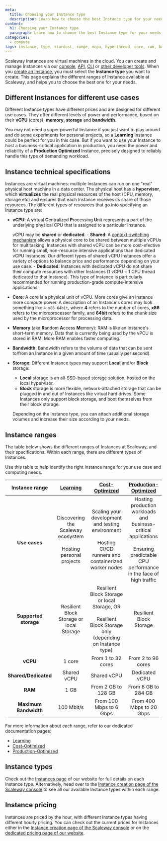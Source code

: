```yaml
---
meta:
  title: Choosing your Instance type
  description: Learn how to choose the best Instance type for your needs, whether you're looking to learn and test, launch something into production, or find something optimized for a specific type of workload.
content:
  h1: Choosing your Instance type
  paragraph: Learn how to choose the best Instance type for your needs, whether you're looking to learn and test, launch something into production, or find something optimized for a specific type of workload.
categories: 
  - compute
tags: instance, type, stardust, range, vcpu, hyperthread, core, ram, bandwidth, dedicated, shared, memory, hypervisor, vm, storage, dev1, play2, gp1, pro2, ent1, gpu, arm, learning, development, production, production-optimized, cost-optimized, memory-optimized, storage-optimized
---
```


Scaleway Instances are virtual machines in the cloud. You can create and manage Instances via our [console](https://console.scaleway.com/), [API](https://developers.scaleway.com/en/), [CLI](https://www.scaleway.com/en/cli/) or [other developer tools](https://developers.scaleway.com/en/community-tools/). When you [create an Instance](/compute/instances/how-to/create-an-instance/), you must select the **Instance type** you want to create. This page explains the different ranges of Instance available at Scaleway, and helps you to choose the best one for your needs.

## Different Instances for different use cases

Different Instance types have different prices and are designed for different use cases. They offer different levels of power and performance, based on their **vCPU** (cores), **memory**, **storage** and **bandwidth**. 

You may not need a super powerful Instance if you just want to play around and do some experiments for personal projects, so a **Learning** Instance could be perfect for you in this case. But if you want to use your Instance to host a business-critical application in production, you need the power and reliability of a **Production Optimized** Instance, precisely designed to reliably handle this type of demanding workload.

## Instance technical specifications

Instances are virtual machines: multiple Instances can run on one "real" physical host machine in a data center. The physical host has a **hypervisor**, which **virtualizes** the real physical resources of the host (CPU, memory, storage etc) and ensures that each Instance receives its share of those resources. The different types of resources that go into specifying an Instance type are:

* **vCPU**: A **v**irtual **C**entralized **P**rocessing **U**nit represents a part of the underlying physical CPU that is assigned to a particular Instance. 

    vCPU may be **shared** or **dedicated**. 
        - **Shared**: A [context-switching mechanism](https://en.wikipedia.org/wiki/Context_switch) allows a physical core to be shared between multiple vCPUs for multitasking. Instances with shared vCPU can be more cost-efective for running small, non-resource intensive applications than dedicated vCPU Instances. Our different types of shared vCPU Instances offer a variety of options to balance price and performance depending on your use case.
        - **Dedicated**: Instances with dedicated vCPU do not share their compute resources with other Instances (1 vCPU = 1 CPU thread dedicated to that Instance). This type of Instance is particularly recommended for running production-grade compute-intensive applications

* **Core**: A core is a physical unit of vCPU. More cores give an Instance more compute power. A description of an Instance's cores may look something like `4 x86 64bit`, where **4** refers to the number of cores, **x86** refers to the microprocessor family, and **64bit** refers to the chunk size used by the microprocessor for processing data.

* **Memory** (aka **R**andom **A**ccess **M**emory): RAM is like an Instance's short-term memory. Data that is currently being used by the vPCU is stored in RAM. More RAM enables faster computing.

* **Bandwidth**: Bandwidth refers to the volume of data that can be sent to/from an Instance in a given amount of time (usually **p**er **s**econd).

* **Storage**: Different Instance types may support **Local** and/or **Block** storage:
    - **Local** storage is an all-SSD-based storage solution, hosted on the local hypervisor. 
    - **Block** storage is more flexible, network-attached storage that can be plugged in and out of Instances like virtual hard drives. Some Instances only support block storage, and boot themselves from their block storage.
    
    Depending on the Instance type, you can attach additional storage volumes and increase their size according to your needs.

## Instance ranges

The table below shows the different ranges of Instances at Scaleway, and their specifications. Within each range, there are different types of Instances.

Use this table to help identify the right Instance range for your use case and computing needs. 

| **Instance range**    	| [Learning](/compute/instances/reference-content/learning/)                                                                 	| [Cost-Optimized](/compute/instances/reference-content/cost-optimized/)                                                                                                                    	| [Production-Optimized](/compute/instances/reference-content/production-optimized/)                                                                                                         	|
|:-----------------------:	|:--------------------------------------------------------------------------:	|:-----------------------------------------------------------------------------------------------------------------------------------:	|:-----------------------------------------------------------------------------------------------------------------------------------------------:|
| <br />**Use cases**     	| Discovering the Scaleway ecosystem <br /><br />Hosting personal projects 	| Scaling your development and testing environment <br /><br />Hosting CI/CD runners and containerized worker nodes                 	| Hosting production workloads and business-critical applications <br /><br />Ensuring predictable CPU performance in the face of high traffic  	|
| **Supported storage** 	| Resilient Block Storage or local Storage                                 	| Resilient Block Storage or local Storage, OR <br /><br />Resilient Block Storage only (depending on Instance type) 	| Resilient Block Storage                                                                                                                       	|
| **vCPU**              	| 1 core                                                                   	| From 1 to 32 cores                                                                                                                	| From 2 to 96 cores                                                                                                                            	|
| **Shared/Dedicated**  	| Shared vCPU                                                              	| Shared vCPU                                                                                                                       	| Dedicated vCPU                                                                                                                                	|
| **RAM**               	| 1 GB                                                                     	| From 2 GB to 128 GB                                                                                                               	| From 8 GB to 284 GB                                                                                                                           	|
| **Maximum Bandwidth** 	| 100 Mbit/s                                                               	| From 100 Mbps to 6 Gbps                                                                                                           	| From 400 Mbps to 20 Gbps                                                                                                                      	|

For more information about each range, refer to our dedicated documentation pages:
- [Learning](/compute/instances/reference-content/learning/)
- [Cost-Optimized](/compute/instances/reference-content/cost-optimized/)
- [Production-Optimized](/compute/instances/reference-content/production-optimized/)

## Instance types

Check out the [Instances page](https://www.scaleway.com/en/virtual-instances/) of our website for full details on each Instance type. Alternatively, head over to the [Instance creation page of the Scaleway console](https://console.scaleway.com/instance/servers/create) to see all our available Instance types within each range.

## Instance pricing

Instances are priced by the hour, with different Instance types having different hourly pricing. You can check out the current prices for Instances either in the [Instance creation page of the Scaleway console](https://console.scaleway.com/instance/servers/create) or on the [dedicated pricing page of our website](https://www.scaleway.com/en/pricing/?tags=available).

